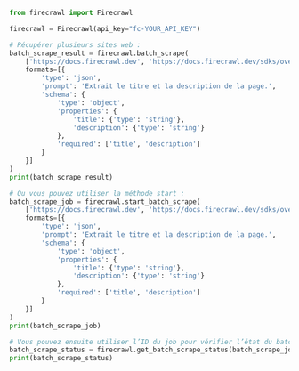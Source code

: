 ```python Python
from firecrawl import Firecrawl

firecrawl = Firecrawl(api_key="fc-YOUR_API_KEY")

# Récupérer plusieurs sites web :
batch_scrape_result = firecrawl.batch_scrape(
    ['https://docs.firecrawl.dev', 'https://docs.firecrawl.dev/sdks/overview'], 
    formats=[{
        'type': 'json',
        'prompt': 'Extrait le titre et la description de la page.',
        'schema': {
            'type': 'object',
            'properties': {
                'title': {'type': 'string'},
                'description': {'type': 'string'}
            },
            'required': ['title', 'description']
        }
    }]
)
print(batch_scrape_result)

# Ou vous pouvez utiliser la méthode start :
batch_scrape_job = firecrawl.start_batch_scrape(
    ['https://docs.firecrawl.dev', 'https://docs.firecrawl.dev/sdks/overview'], 
    formats=[{
        'type': 'json',
        'prompt': 'Extrait le titre et la description de la page.',
        'schema': {
            'type': 'object',
            'properties': {
                'title': {'type': 'string'},
                'description': {'type': 'string'}
            },
            'required': ['title', 'description']
        }
    }]
)
print(batch_scrape_job)

# Vous pouvez ensuite utiliser l’ID du job pour vérifier l’état du batch scrape :
batch_scrape_status = firecrawl.get_batch_scrape_status(batch_scrape_job.id)
print(batch_scrape_status)
```
